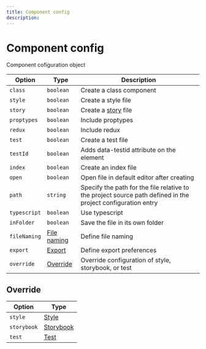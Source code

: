 ---
title: Component config
description:
---

# Component config

<Description>Component cofiguration object</Description>

| Option                  | Type                                            | Description                                                                                                  |
| ----------------------- | ----------------------------------------------- | ------------------------------------------------------------------------------------------------------------ |
| <code>class</code>      | <code>boolean</code>                            | Create a class component                                                                                     |
| <code>style</code>      | <code>boolean</code>                            | Create a style file                                                                                          |
| <code>story</code>      | <code>boolean</code>                            | Create a [story](https://storybook.js.org/docs/react/get-started/introduction) file                          |
| <code>proptypes</code>  | <code>boolean</code>                            | Include proptypes                                                                                            |
| <code>redux</code>      | <code>boolean</code>                            | Include redux                                                                                                |
| <code>test</code>       | <code>boolean</code>                            | Create a test file                                                                                           |
| <code>testId</code>     | <code>boolean</code>                            | Adds data-testid attribute on the element                                                                    |
| <code>index</code>      | <code>boolean</code>                            | Create an index file                                                                                         |
| <code>open</code>       | <code>boolean</code>                            | Open file in default editor after creating                                                                   |
| <code>path</code>       | <code>string</code>                             | Specify the path for the file relative to the project source path defined in the project configuration entry |
| <code>typescript</code> | <code>boolean</code>                            | Use typescript                                                                                               |
| <code>inFolder</code>   | <code>boolean</code>                            | Save the file in its own folder                                                                              |
| <code>fileNaming</code> | [File naming](/docs/config/project#file-naming) | Define file naming                                                                                           |
| <code>export</code>     | [Export](/docs/config/project#export)           | Define export preferences                                                                                    |
| <code>override</code>   | [Override](#override)                           | Override configuration of style, storybook, or test                                                          |

## Override

| Option                 | Type                            |
| ---------------------- | ------------------------------- |
| <code>style</code>     | [Style](/docs/config/style)     |
| <code>storybook</code> | [Storybook](/docs/config/story) |
| <code>test</code>      | [Test](/docs/config/test)       |
